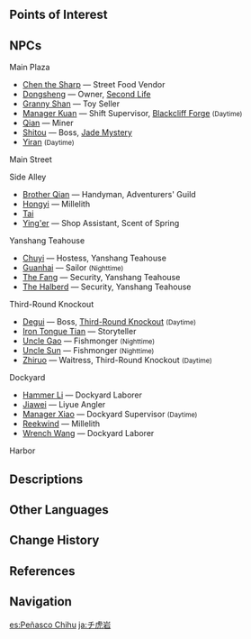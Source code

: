 {{Location Infobox
|image        = Chihu Rock.png
|type         = Point of Interest
|region       = Liyue
|area         = Sea of Clouds
|subarea      = Liyue Harbor
}}
{{Location Intro|description=<p>{{If Self|Chihu Rock|It|Chihu Rock}} is Liyue Harbor's lower-class district, located on an island to the southeast of the rest of the city. It is connected via bridges to [[Feiyun Slope]] to the north and [[Mt. Tianheng]] to the west.</p>}}

==Points of Interest==
{{Locations by Category Table|type=Points of Interest}}

==NPCs==
;Main Plaza
* [[Chen the Sharp]] &mdash; Street Food Vendor
* [[Dongsheng]] &mdash; Owner, [[Second Life]]
* [[Granny Shan]] &mdash; Toy Seller
* [[Manager Kuan]] &mdash; Shift Supervisor, [[Blackcliff Forge]] <small>(Daytime)</small>
* [[Qian]] &mdash; Miner
* [[Shitou]] &mdash; Boss, [[Jade Mystery]]
* [[Yiran]] <small>(Daytime)</small>

;Main Street
{{Column|2|
* [[Big-Footed Dajiao]] <small>(Nighttime)</small>
* [[Captain Wu]] &mdash; Miner
* [[Chef Mao]] &mdash; Boss, [[Wanmin Restaurant]]
* [[Dugu Shuo]] <small>(Daytime)</small>
* [[Freki]] &mdash; Gourmet
* [[Gentry De'an]] <small>(Daytime)</small>
* [[Geri]] &mdash; Gourmet
* [[Katheryne]] &mdash; Receptionist, Adventurers' Guild
* [[Lan]] &mdash; Branch Master, Adventurers' Guild
* [[Master Zhang]] &mdash; Blacksmith, [[Hanfeng's Ironmongers]]
* [[Su Er'niang]] &mdash; Street Food Vendor
* [[Xiangming]] &mdash; Millelith
}}

;Side Alley
* [[Brother Qian]] &mdash; Handyman, Adventurers' Guild
* [[Hongyi]] &mdash; Millelith
* [[Tai]]
* [[Ying'er]] &mdash; Shop Assistant, Scent of Spring

;Yanshang Teahouse
* [[Chuyi]] &mdash; Hostess, Yanshang Teahouse
* [[Guanhai]] &mdash; Sailor <small>(Nighttime)</small>
* [[The Fang]] &mdash; Security, Yanshang Teahouse
* [[The Halberd]] &mdash; Security, Yanshang Teahouse

;Third-Round Knockout
* [[Degui]] &mdash; Boss, [[Third-Round Knockout]] <small>(Daytime)</small>
* [[Iron Tongue Tian]] &mdash; Storyteller
* [[Uncle Gao]] &mdash; Fishmonger <small>(Nighttime)</small>
* [[Uncle Sun]] &mdash; Fishmonger <small>(Nighttime)</small>
* [[Zhiruo]] &mdash; Waitress, Third-Round Knockout <small>(Daytime)</small>

;Dockyard
* [[Hammer Li]] &mdash; Dockyard Laborer
* [[Jiawei]] &mdash; Liyue Angler
* [[Manager Xiao]] &mdash; Dockyard Supervisor <small>(Daytime)</small>
* [[Reekwind]] &mdash; Millelith
* [[Wrench Wang]] &mdash; Dockyard Laborer

;Harbor
{{Column|2|
* [[Atsuko]]
* [[Gou San'er]] &mdash; Warehouse Manager
* [[Guanhai]] &mdash; Sailor <small>(Daytime)</small>
* [[Linling]]
* [[Little Fei]] <small>(Daytime)</small>
* [[Little Lulu]] <small>(Daytime)</small>
* [[Little Meng]] <small>(Daytime)</small>
* [[Mr. Qiang]] &mdash; Owner, Trusty Blade <small>(Daytime)</small>
* [[Ms. Yu]] &mdash; Secretary, Ministry of Civil Affairs
* [[Pinghai]] &mdash; Boatman
* [[Qiming]] &mdash; Fortune Teller <small>(Daytime)</small>
* [[Siyu]] <small>(Daytime)</small>
* [[Uncle Gao]] &mdash; Fishmonger <small>(Daytime)</small>
* [[Uncle Sun]] &mdash; Fishmonger <small>(Daytime)</small>
* [[Uncle Tian]] &mdash; Tianshu <small>(Daytime)</small>
* [[Wei]] <small>(Daytime)</small>
* [[Yong'an]] &mdash; Millelith
* [[Zhihua]] &mdash; Sailor <small>(Daytime)</small>
}}

==Descriptions==
{{Description/Viewpoint|Chihu Rock}}

==Other Languages==
{{Other Languages
|en      = Chihu Rock
|zhs     = 吃虎岩
|zhs_rm  = Chīhǔ-yán
|zht     = 吃虎岩
|zht_rm  = Chīhǔ-yán
|zh_tl   = Eating-Tiger Rock
|ja      = チ虎岩
|ja_rm   = Chiko-gan<ref>{{Ref/VO|Zhongli|こんにちは…|ja}}</ref>
|ja_tl   = Eating-Tiger Rock{{Sino|mixed phonetic and Sino-Japanese}}
|ko      = {{tt|흘호암|吃虎岩}}
|ko_rm   = Heulho-am
|ko_tl   = Eating-Tiger Rock{{Sino|ko}}
|es      = Peñasco Chihu
|es_tl   = Chihu Rock
|fr      = Falaise Chihu
|fr_tl   = Chihu Cliff
|ru      = Гора Тигра
|ru_tl   = Tiger Mountain
|th      = Chihu Rock
|vi      = {{tt|Ngật Hổ Nham|吃虎岩}}
|vi_tl   = Eating-Tiger Rock{{Sino|vi}}
|de      = Chihu-Felsen
|de_tl   = Chihu Rock
|id      = Chihu Rock
|pt      = Penhasco Chihu
|pt_tl   =
|tr      = Chihu Kayalığı
|tr_tl   = Chihu Rock
|it      = Rocca di Chihu
|it_tl   = 
}}

==Change History==
{{Change History|1.0}}

==References==
{{Reflist}}

==Navigation==
{{PoI Navbox|Liyue}}

[[es:Peñasco Chihu]]
[[ja:チ虎岩]]